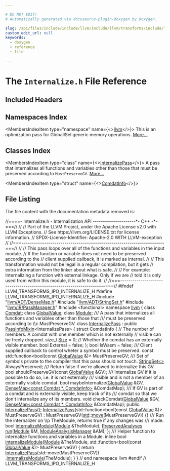 ```yaml
---

# DO NOT EDIT!
# Automatically generated via docusaurus-plugin-doxygen by Doxygen.

slug: /api/files/include/include/llvm/include/llvm/transforms/include/llvm/transforms/ipo/internalize-h
custom_edit_url: null
keywords:
  - doxygen
  - reference
  - file

---
```





# The `Internalize.h` File Reference

<DoxygenPage pluginConfig={pluginConfig}>



## Included Headers

<IncludesList>
<IncludesListItem
  filePath="llvm/ADT/DenseMap.h"
  permalink="/docs/api/files/include/include/llvm/include/llvm/adt/densemap-h"
  isLocal="true" />
<IncludesListItem
  filePath="llvm/ADT/StringSet.h"
  permalink="/docs/api/files/include/include/llvm/include/llvm/adt/stringset-h"
  isLocal="true" />
<IncludesListItem
  filePath="llvm/IR/PassManager.h"
  permalink="/docs/api/files/include/include/llvm/include/llvm/ir/passmanager-h"
  isLocal="true" />
<IncludesListItem
  filePath="functional"
  permalink=""
  isLocal="false" />
</IncludesList>

## Namespaces Index

<MembersIndex>

<MembersIndexItem
  type="namespace"
  name={<><a href="/docs/api/namespaces/llvm">llvm</a></>}>
This is an optimization pass for GlobalISel generic memory operations. <a href="/docs/api/namespaces/llvm/#details">More...</a>
</MembersIndexItem>

</MembersIndex>

## Classes Index

<MembersIndex>

<MembersIndexItem
  type="class"
  name={<><a href="/docs/api/classes/llvm/internalizepass">InternalizePass</a></>}>
A pass that internalizes all functions and variables other than those that must be preserved according to <code>MustPreserveGV</code>. <a href="/docs/api/classes/llvm/internalizepass/#details">More...</a>
</MembersIndexItem>

<MembersIndexItem
  type="struct"
  name={<><a href="/docs/api/structs/llvm/internalizepass/comdatinfo">ComdatInfo</a></>}>
</MembersIndexItem>

</MembersIndex>


## File Listing

The file content with the documentation metadata removed is:

<ProgramListing>

<Link id="l00001" /><CodeLine lineNumber="1"><Highlight kind="comment">//====- Internalize.h - Internalization API ---------------------&#42;- C++ -&#42;-===//</Highlight><Highlight kind="normal"></Highlight></CodeLine>
<Link id="l00002" /><CodeLine lineNumber="2"><Highlight kind="normal"></Highlight><Highlight kind="comment">//</Highlight><Highlight kind="normal"></Highlight></CodeLine>
<Link id="l00003" /><CodeLine lineNumber="3"><Highlight kind="normal"></Highlight><Highlight kind="comment">// Part of the LLVM Project, under the Apache License v2.0 with LLVM Exceptions.</Highlight><Highlight kind="normal"></Highlight></CodeLine>
<Link id="l00004" /><CodeLine lineNumber="4"><Highlight kind="normal"></Highlight><Highlight kind="comment">// See https://llvm.org/LICENSE.txt for license information.</Highlight><Highlight kind="normal"></Highlight></CodeLine>
<Link id="l00005" /><CodeLine lineNumber="5"><Highlight kind="normal"></Highlight><Highlight kind="comment">// SPDX-License-Identifier: Apache-2.0 WITH LLVM-exception</Highlight><Highlight kind="normal"></Highlight></CodeLine>
<Link id="l00006" /><CodeLine lineNumber="6"><Highlight kind="normal"></Highlight><Highlight kind="comment">//</Highlight><Highlight kind="normal"></Highlight></CodeLine>
<Link id="l00007" /><CodeLine lineNumber="7"><Highlight kind="normal"></Highlight><Highlight kind="comment">//===----------------------------------------------------------------------===//</Highlight><Highlight kind="normal"></Highlight></CodeLine>
<Link id="l00008" /><CodeLine lineNumber="8"><Highlight kind="normal"></Highlight><Highlight kind="comment">//</Highlight><Highlight kind="normal"></Highlight></CodeLine>
<Link id="l00009" /><CodeLine lineNumber="9"><Highlight kind="normal"></Highlight><Highlight kind="comment">// This pass loops over all of the functions and variables in the input module.</Highlight><Highlight kind="normal"></Highlight></CodeLine>
<Link id="l00010" /><CodeLine lineNumber="10"><Highlight kind="normal"></Highlight><Highlight kind="comment">// If the function or variable does not need to be preserved according to the</Highlight><Highlight kind="normal"></Highlight></CodeLine>
<Link id="l00011" /><CodeLine lineNumber="11"><Highlight kind="normal"></Highlight><Highlight kind="comment">// client supplied callback, it is marked as internal.</Highlight><Highlight kind="normal"></Highlight></CodeLine>
<Link id="l00012" /><CodeLine lineNumber="12"><Highlight kind="normal"></Highlight><Highlight kind="comment">//</Highlight><Highlight kind="normal"></Highlight></CodeLine>
<Link id="l00013" /><CodeLine lineNumber="13"><Highlight kind="normal"></Highlight><Highlight kind="comment">// This transformation would not be legal in a regular compilation, but it gets</Highlight><Highlight kind="normal"></Highlight></CodeLine>
<Link id="l00014" /><CodeLine lineNumber="14"><Highlight kind="normal"></Highlight><Highlight kind="comment">// extra information from the linker about what is safe.</Highlight><Highlight kind="normal"></Highlight></CodeLine>
<Link id="l00015" /><CodeLine lineNumber="15"><Highlight kind="normal"></Highlight><Highlight kind="comment">//</Highlight><Highlight kind="normal"></Highlight></CodeLine>
<Link id="l00016" /><CodeLine lineNumber="16"><Highlight kind="normal"></Highlight><Highlight kind="comment">// For example: Internalizing a function with external linkage. Only if we are</Highlight><Highlight kind="normal"></Highlight></CodeLine>
<Link id="l00017" /><CodeLine lineNumber="17"><Highlight kind="normal"></Highlight><Highlight kind="comment">// told it is only used from within this module, it is safe to do it.</Highlight><Highlight kind="normal"></Highlight></CodeLine>
<Link id="l00018" /><CodeLine lineNumber="18"><Highlight kind="normal"></Highlight><Highlight kind="comment">//</Highlight><Highlight kind="normal"></Highlight></CodeLine>
<Link id="l00019" /><CodeLine lineNumber="19"><Highlight kind="normal"></Highlight><Highlight kind="comment">//===----------------------------------------------------------------------===//</Highlight><Highlight kind="normal"></Highlight></CodeLine>
<Link id="l00020" /><CodeLine lineNumber="20"><Highlight kind="normal"></Highlight></CodeLine>
<Link id="l00021" /><CodeLine lineNumber="21"><Highlight kind="normal"></Highlight><Highlight kind="preprocessor">#ifndef LLVM&#95;TRANSFORMS&#95;IPO&#95;INTERNALIZE&#95;H</Highlight><Highlight kind="normal"></Highlight></CodeLine>
<Link id="l00022" /><CodeLine lineNumber="22"><Highlight kind="normal"></Highlight><Highlight kind="preprocessor">#define LLVM&#95;TRANSFORMS&#95;IPO&#95;INTERNALIZE&#95;H</Highlight><Highlight kind="normal"></Highlight></CodeLine>
<Link id="l00023" /><CodeLine lineNumber="23"><Highlight kind="normal"></Highlight></CodeLine>
<Link id="l00024" /><CodeLine lineNumber="24"><Highlight kind="normal"></Highlight><Highlight kind="preprocessor">#include &quot;<a href="/docs/api/files/include/include/llvm/include/llvm/adt/densemap-h">llvm/ADT/DenseMap.h</a>&quot;</Highlight><Highlight kind="normal"></Highlight></CodeLine>
<Link id="l00025" /><CodeLine lineNumber="25"><Highlight kind="normal"></Highlight><Highlight kind="preprocessor">#include &quot;<a href="/docs/api/files/include/include/llvm/include/llvm/adt/stringset-h">llvm/ADT/StringSet.h</a>&quot;</Highlight><Highlight kind="normal"></Highlight></CodeLine>
<Link id="l00026" /><CodeLine lineNumber="26"><Highlight kind="normal"></Highlight><Highlight kind="preprocessor">#include &quot;<a href="/docs/api/files/include/include/llvm/include/llvm/ir/passmanager-h">llvm/IR/PassManager.h</a>&quot;</Highlight><Highlight kind="normal"></Highlight></CodeLine>
<Link id="l00027" /><CodeLine lineNumber="27"><Highlight kind="normal"></Highlight><Highlight kind="preprocessor">#include &lt;functional&gt;</Highlight><Highlight kind="normal"></Highlight></CodeLine>
<Link id="l00028" /><CodeLine lineNumber="28"><Highlight kind="normal"></Highlight></CodeLine>
<Link id="l00029" /><CodeLine lineNumber="29"><Highlight kind="normal"></Highlight><Highlight kind="keyword">namespace </Highlight><Highlight kind="normal"><a href="/docs/api/namespaces/llvm">llvm</a> &#123;</Highlight></CodeLine>
<Link id="l00030" /><CodeLine lineNumber="30"><Highlight kind="normal"></Highlight><Highlight kind="keyword">class </Highlight><Highlight kind="normal"><a href="/docs/api/classes/llvm/comdat">Comdat</a>;</Highlight></CodeLine>
<Link id="l00031" /><CodeLine lineNumber="31"><Highlight kind="normal"></Highlight><Highlight kind="keyword">class </Highlight><Highlight kind="normal"><a href="/docs/api/classes/llvm/globalvalue">GlobalValue</a>;</Highlight></CodeLine>
<Link id="l00032" /><CodeLine lineNumber="32"><Highlight kind="normal"></Highlight><Highlight kind="keyword">class </Highlight><Highlight kind="normal"><a href="/docs/api/classes/llvm/module">Module</a>;</Highlight></CodeLine>
<Link id="l00033" /><CodeLine lineNumber="33"><Highlight kind="normal"></Highlight><Highlight kind="comment"></Highlight></CodeLine>
<Link id="l00034" /><CodeLine lineNumber="34"><Highlight kind="comment">/// A pass that internalizes all functions and variables other than those that</Highlight></CodeLine>
<Link id="l00035" /><CodeLine lineNumber="35"><Highlight kind="comment">/// must be preserved according to \\c MustPreserveGV.</Highlight><Highlight kind="normal"></Highlight></CodeLine>
<Link id="l00036" /><CodeLine lineNumber="36" lineLink="/docs/api/classes/llvm/internalizepass"><Highlight kind="normal"></Highlight><Highlight kind="keyword">class </Highlight><Highlight kind="normal"><a href="/docs/api/classes/llvm/internalizepass/#a5afdd53fba2ef56af310f5f4ae634c31">InternalizePass</a> : </Highlight><Highlight kind="keyword">public</Highlight><Highlight kind="normal"> <a href="/docs/api/structs/llvm/passinfomixin">PassInfoMixin</a>&lt;InternalizePass&gt; &#123;</Highlight></CodeLine>
<Link id="l00037" /><CodeLine lineNumber="37"><Highlight kind="normal">  </Highlight><Highlight kind="keyword">struct </Highlight><Highlight kind="normal">ComdatInfo &#123;</Highlight></CodeLine>
<Link id="l00038" /><CodeLine lineNumber="38"><Highlight kind="normal">    </Highlight><Highlight kind="comment">// The number of members. A comdat with one member which is not externally</Highlight><Highlight kind="normal"></Highlight></CodeLine>
<Link id="l00039" /><CodeLine lineNumber="39"><Highlight kind="normal">    </Highlight><Highlight kind="comment">// visible can be freely dropped.</Highlight><Highlight kind="normal"></Highlight></CodeLine>
<Link id="l00040" /><CodeLine lineNumber="40"><Highlight kind="normal">    </Highlight><Highlight kind="keywordtype">size&#95;t</Highlight><Highlight kind="normal"> <a href="/docs/api/files/lib/lib/analysis/inlineorder-cpp/#a7ee6f0cb51c3b9056199e9a0001fe8c3a6f6cb72d544962fa333e2e34ce64f719">Size</a> = 0;</Highlight></CodeLine>
<Link id="l00041" /><CodeLine lineNumber="41"><Highlight kind="normal">    </Highlight><Highlight kind="comment">// Whether the comdat has an externally visible member.</Highlight><Highlight kind="normal"></Highlight></CodeLine>
<Link id="l00042" /><CodeLine lineNumber="42"><Highlight kind="normal">    </Highlight><Highlight kind="keywordtype">bool</Highlight><Highlight kind="normal"> External = </Highlight><Highlight kind="keyword">false</Highlight><Highlight kind="normal">;</Highlight></CodeLine>
<Link id="l00043" /><CodeLine lineNumber="43"><Highlight kind="normal">  &#125;;</Highlight></CodeLine>
<Link id="l00044" /><CodeLine lineNumber="44"><Highlight kind="normal"></Highlight></CodeLine>
<Link id="l00045" /><CodeLine lineNumber="45"><Highlight kind="normal">  </Highlight><Highlight kind="keywordtype">bool</Highlight><Highlight kind="normal"> IsWasm = </Highlight><Highlight kind="keyword">false</Highlight><Highlight kind="normal">;</Highlight></CodeLine>
<Link id="l00046" /><CodeLine lineNumber="46"><Highlight kind="normal"></Highlight><Highlight kind="comment"></Highlight></CodeLine>
<Link id="l00047" /><CodeLine lineNumber="47"><Highlight kind="comment">  /// Client supplied callback to control wheter a symbol must be preserved.</Highlight><Highlight kind="normal"></Highlight></CodeLine>
<Link id="l00048" /><CodeLine lineNumber="48"><Highlight kind="normal">  </Highlight><Highlight kind="keyword">const</Highlight><Highlight kind="normal"> std::function&lt;bool(</Highlight><Highlight kind="keyword">const</Highlight><Highlight kind="normal"> <a href="/docs/api/classes/llvm/globalvalue">GlobalValue</a> &amp;)&gt; MustPreserveGV;</Highlight><Highlight kind="comment"></Highlight></CodeLine>
<Link id="l00049" /><CodeLine lineNumber="49"><Highlight kind="comment">  /// Set of symbols private to the compiler that this pass should not touch.</Highlight><Highlight kind="normal"></Highlight></CodeLine>
<Link id="l00050" /><CodeLine lineNumber="50"><Highlight kind="normal">  <a href="/docs/api/classes/llvm/stringset">StringSet&lt;&gt;</a> AlwaysPreserved;</Highlight></CodeLine>
<Link id="l00051" /><CodeLine lineNumber="51"><Highlight kind="normal"></Highlight><Highlight kind="comment"></Highlight></CodeLine>
<Link id="l00052" /><CodeLine lineNumber="52"><Highlight kind="comment">  /// Return false if we&#39;re allowed to internalize this GV.</Highlight><Highlight kind="normal"></Highlight></CodeLine>
<Link id="l00053" /><CodeLine lineNumber="53"><Highlight kind="normal">  </Highlight><Highlight kind="keywordtype">bool</Highlight><Highlight kind="normal"> shouldPreserveGV(</Highlight><Highlight kind="keyword">const</Highlight><Highlight kind="normal"> <a href="/docs/api/classes/llvm/globalvalue">GlobalValue</a> &amp;GV);</Highlight><Highlight kind="comment"></Highlight></CodeLine>
<Link id="l00054" /><CodeLine lineNumber="54"><Highlight kind="comment">  /// Internalize GV if it is possible to do so, i.e. it is not externally</Highlight></CodeLine>
<Link id="l00055" /><CodeLine lineNumber="55"><Highlight kind="comment">  /// visible and is not a member of an externally visible comdat.</Highlight><Highlight kind="normal"></Highlight></CodeLine>
<Link id="l00056" /><CodeLine lineNumber="56"><Highlight kind="normal">  </Highlight><Highlight kind="keywordtype">bool</Highlight><Highlight kind="normal"> maybeInternalize(<a href="/docs/api/classes/llvm/globalvalue">GlobalValue</a> &amp;GV,</Highlight></CodeLine>
<Link id="l00057" /><CodeLine lineNumber="57"><Highlight kind="normal">                        <a href="/docs/api/classes/llvm/densemap">DenseMap&lt;const Comdat &#42;, ComdatInfo&gt;</a> &amp;ComdatMap);</Highlight><Highlight kind="comment"></Highlight></CodeLine>
<Link id="l00058" /><CodeLine lineNumber="58"><Highlight kind="comment">  /// If GV is part of a comdat and is externally visible, keep track of its</Highlight></CodeLine>
<Link id="l00059" /><CodeLine lineNumber="59"><Highlight kind="comment">  /// comdat so that we don&#39;t internalize any of its members.</Highlight><Highlight kind="normal"></Highlight></CodeLine>
<Link id="l00060" /><CodeLine lineNumber="60"><Highlight kind="normal">  </Highlight><Highlight kind="keywordtype">void</Highlight><Highlight kind="normal"> checkComdat(<a href="/docs/api/classes/llvm/globalvalue">GlobalValue</a> &amp;GV,</Highlight></CodeLine>
<Link id="l00061" /><CodeLine lineNumber="61"><Highlight kind="normal">                   <a href="/docs/api/classes/llvm/densemap">DenseMap&lt;const Comdat &#42;, ComdatInfo&gt;</a> &amp;ComdatMap);</Highlight></CodeLine>
<Link id="l00062" /><CodeLine lineNumber="62"><Highlight kind="normal"></Highlight></CodeLine>
<Link id="l00063" /><CodeLine lineNumber="63"><Highlight kind="normal"></Highlight><Highlight kind="keyword">public</Highlight><Highlight kind="normal">:</Highlight></CodeLine>
<Link id="l00064" /><CodeLine lineNumber="64"><Highlight kind="normal">  <a href="/docs/api/classes/llvm/internalizepass/#a5afdd53fba2ef56af310f5f4ae634c31">InternalizePass</a>();</Highlight></CodeLine>
<Link id="l00065" /><CodeLine lineNumber="65" lineLink="/docs/api/classes/llvm/internalizepass/#a3915da71af8b8a52bf6c4cf6abff7ef5"><Highlight kind="normal">  <a href="/docs/api/classes/llvm/internalizepass/#a3915da71af8b8a52bf6c4cf6abff7ef5">InternalizePass</a>(std::function&lt;</Highlight><Highlight kind="keywordtype">bool</Highlight><Highlight kind="normal">(</Highlight><Highlight kind="keyword">const</Highlight><Highlight kind="normal"> <a href="/docs/api/classes/llvm/globalvalue">GlobalValue</a> &amp;)&gt; MustPreserveGV)</Highlight></CodeLine>
<Link id="l00066" /><CodeLine lineNumber="66"><Highlight kind="normal">      : MustPreserveGV(<a href="/docs/api/namespaces/std">std</a>::<a href="/docs/api/namespaces/llvm/#abfc9c7ecf70f66901e439f7c04ef3dbb">move</a>(MustPreserveGV)) &#123;&#125;</Highlight></CodeLine>
<Link id="l00067" /><CodeLine lineNumber="67"><Highlight kind="normal"></Highlight><Highlight kind="comment"></Highlight></CodeLine>
<Link id="l00068" /><CodeLine lineNumber="68"><Highlight kind="comment">  /// Run the internalizer on \\p TheModule, returns true if any changes was</Highlight></CodeLine>
<Link id="l00069" /><CodeLine lineNumber="69"><Highlight kind="comment">  /// made.</Highlight><Highlight kind="normal"></Highlight></CodeLine>
<Link id="l00070" /><CodeLine lineNumber="70"><Highlight kind="normal">  </Highlight><Highlight kind="keywordtype">bool</Highlight><Highlight kind="normal"> <a href="/docs/api/classes/llvm/internalizepass/#a93e7c89b8c8967cd2eeed0555e66d4f2">internalizeModule</a>(<a href="/docs/api/classes/llvm/module">Module</a> &amp;TheModule);</Highlight></CodeLine>
<Link id="l00071" /><CodeLine lineNumber="71"><Highlight kind="normal"></Highlight></CodeLine>
<Link id="l00072" /><CodeLine lineNumber="72"><Highlight kind="normal">  <a href="/docs/api/classes/llvm/preservedanalyses">PreservedAnalyses</a> <a href="/docs/api/classes/llvm/internalizepass/#ac372346dd14c9889c13a849269751d8b">run</a>(<a href="/docs/api/classes/llvm/module">Module</a> &amp;M, <a href="/docs/api/namespaces/llvm/#af9c9208365fd9ce11392b4d79485e259">ModuleAnalysisManager</a> &amp;AM);</Highlight></CodeLine>
<Link id="l00073" /><CodeLine lineNumber="73"><Highlight kind="normal">&#125;;</Highlight></CodeLine>
<Link id="l00074" /><CodeLine lineNumber="74"><Highlight kind="normal"></Highlight><Highlight kind="comment"></Highlight></CodeLine>
<Link id="l00075" /><CodeLine lineNumber="75"><Highlight kind="comment">/// Helper function to internalize functions and variables in a Module.</Highlight><Highlight kind="normal"></Highlight></CodeLine>
<Link id="l00076" /><CodeLine lineNumber="76"><Highlight kind="normal"></Highlight><Highlight kind="keyword">inline</Highlight><Highlight kind="normal"> </Highlight><Highlight kind="keywordtype">bool</Highlight><Highlight kind="normal"></Highlight></CodeLine>
<Link id="l00077" /><CodeLine lineNumber="77" lineLink="/docs/api/namespaces/llvm/#a1c8c9c765979d25f194cc0cc9052a546"><Highlight kind="normal"><a href="/docs/api/namespaces/llvm/#a1c8c9c765979d25f194cc0cc9052a546">internalizeModule</a>(<a href="/docs/api/classes/llvm/module">Module</a> &amp;TheModule,</Highlight></CodeLine>
<Link id="l00078" /><CodeLine lineNumber="78"><Highlight kind="normal">                  std::function&lt;</Highlight><Highlight kind="keywordtype">bool</Highlight><Highlight kind="normal">(</Highlight><Highlight kind="keyword">const</Highlight><Highlight kind="normal"> <a href="/docs/api/classes/llvm/globalvalue">GlobalValue</a> &amp;)&gt; MustPreserveGV) &#123;</Highlight></CodeLine>
<Link id="l00079" /><CodeLine lineNumber="79"><Highlight kind="normal">  </Highlight><Highlight kind="keywordflow">return</Highlight><Highlight kind="normal"> <a href="/docs/api/classes/llvm/internalizepass">InternalizePass</a>(std::move(MustPreserveGV))</Highlight></CodeLine>
<Link id="l00080" /><CodeLine lineNumber="80"><Highlight kind="normal">      .<a href="/docs/api/classes/llvm/internalizepass/#a93e7c89b8c8967cd2eeed0555e66d4f2">internalizeModule</a>(TheModule);</Highlight></CodeLine>
<Link id="l00081" /><CodeLine lineNumber="81"><Highlight kind="normal">&#125;</Highlight></CodeLine>
<Link id="l00082" /><CodeLine lineNumber="82"><Highlight kind="normal">&#125; </Highlight><Highlight kind="comment">// end namespace llvm</Highlight><Highlight kind="normal"></Highlight></CodeLine>
<Link id="l00083" /><CodeLine lineNumber="83"><Highlight kind="normal"></Highlight></CodeLine>
<Link id="l00084" /><CodeLine lineNumber="84"><Highlight kind="normal"></Highlight><Highlight kind="preprocessor">#endif </Highlight><Highlight kind="comment">// LLVM&#95;TRANSFORMS&#95;IPO&#95;INTERNALIZE&#95;H</Highlight><Highlight kind="normal"></Highlight></CodeLine>

</ProgramListing>


</DoxygenPage>
